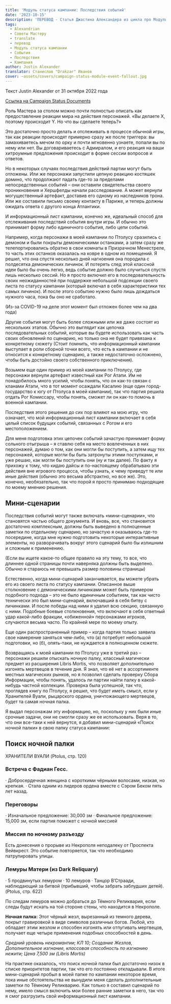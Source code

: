 ```yaml
---
title: 'Модуль статуса кампании: Последствия событий'
date: '2023-10-15'
description: 'ПЕРЕВОД - Статья Джастина Александера из цикла про Модуль статуса кампании посвященная отслеживанию и нотации последствий событий #alexandrian #translate #dnd5e #campaign #gmtips'
tags:
  - Alexandrian
  - Советы Мастеру
  - translate
  - перевод
  - Модуль статуса кампании
  - События
  - Последствия
  - Кампания
author: Justin Alexander
translator: Станислав "Drakzar" Иванов
cover: ~assets/covers/campaign-status-module-event-fallout.jpg
---
```


Текст Justin Alexander от 31 октября 2022 года

[Ссылка на Campaign Status Documents](/post/translate/alexandrian-smart-prep-4-campaign-status-documents)

Роль Мастера за столом можно почти полностью описать как предоставление реакции мира на действия персонажей. «Вы делаете X, поэтому происходит Y. Но что вы сделаете теперь?»

Это достаточно просто делать и отслеживать в процессе обычной игры, так как реакции происходят примерно сразу же после триггера: вы замахиваетесь мечом по орку и почти мгновенно узнаете, попали вы по нему или нет. Вы договариваетесь с Адмиралом, и его реакция на ваши хитроумные предложения происходит в форме сессии вопросов и ответов.

Но в некоторых случаях последствия действий партии могут быть отложены. Или же персонажи запустили цепную реакцию костяшек домино, что продолжают падать где-то за пределами непосредственных событий – они оставили свидетельства своего проникновения и Хершфелды начали расследование. А может вернули могущественный артефакт, доставив его одному из наследников трона. Или же составили письмо своему контакту в Париже, и теперь должны ожидать ответа с другого конца Атлантики.

И информационный лист кампании, конечно же, идеальный способ для отслеживания последствий события внутри игры. И обычно это принимает форму либо единичного события, либо цепи событий.

Например, когда персонажи в моей кампании по Птолусу сразились с демоном и были покрыты демоническими останками, а затем сразу же телепортировались обратно в свои комнаты в Призрачном Менестреле, то часть этих останков оказалась на ковре в одном из помещений. Я решил, что она спустя несколько дней нагноения она породила с полдесятка демонических личинок. И потерять след этой классной идеи было бы очень легко, ведь событие должно было случиться спустя лишь несколько сессий. Но я просто включил его в последовательность своих неожиданностей при поддержке небольшой подсекции своего листа по статусу кампании (который включал в себя характеристики тех самых личинок). И после этого событию нужно было лишь дождаться нужного часа, пока бы оно не сработало.

(Из-за COVID-19 на деле этот момент был отложен более чем на два года)

Другие события могут быть более сложными или же даже состоят из нескольких этапов. Обычно это выглядит как цепочка последовательных событий, которые вы будете использовать как часть своих обновлений по сценарию, но только она не будет привязана к конкретному сюжету (Стоит помнить, что информационный кампании выступает в роли сборной точки всего, что есть в кампании и не относится к конкретному сценарию, а также недостаточно осложнено, чтобы быть достойно своего собственного приключения).

Возьмем еще один пример из моей кампании по Птолусу, где персонажи вернули артефакт известный как Рог Атапи. Им не понадобилось много усилий, чтобы понять, что он как-то связан с кланами Атапи, что в тот момент осаждали Касалию (еще один город-государство к югу от Птолуса в моей кампании), так что партия решила отдать Рог Комиссару, чтобы понять, сможет ли он как-то помочь в военной кампании.

Последствия этого решения до сих пор влияют на мою игру, что означает, что мой информационный лист кампании включает в себя целый список будущих событий, связанных с Рогом и его местоположением.

Для меня подготовка этих цепочек событий зачастую принимает форму сольного отыгрыша – я ставлю себя на место вовлеченных в них персонажей, думаю о том, как они могли бы поступить, а затем ищу тех персонажей, которые могли бы быть затронуты этими поступками, и уже решаю, как могли бы поступить они (ну и так далее). По факту я прихожу к тому, что кидаю дайсы и по-настоящему обрабатываю эти действия вне игрового процесса, чтобы узнать, к чему приведут те или иные действия (обычно это весьма абстрактно, но все же). Это, конечно, необязательно, так что порой я просто принимаю подходящие по моему мнению решения.

## Мини-сценарии

Последствия событий могут также включать «мини-сценарии», что становятся частью общего документа. И вновь, все, что становится достаточно комплексным, должны быть выведено в полноценные заметки по отдельному сценарию, но зачастую я оказываюсь где-то посередине, когда мне нужно подготовить некоторые интерактивные элементы, но разворачивать вокруг этого сценарий было бы излишним и сложным к применению.

(Если вы ищете какое-то общее правило на эту тему, то все, что длиннее одной страницы почти наверняка должны быть выделено. Обычно я стараюсь не превышать размер половины страницы)

Естественно, когда мини-сценарий заканчивается, вы можете убрать его из своего листа по статусу кампании.
Описанное выше столкновение с демоническими личинками может быть примером подобного подхода – это не было единичным событием, так как чисто технически это был мини-сценарий, включавший в себя битву с личинками. И после победы над ними я удалил всю секцию, связанную с ними.
Подобные боевые столкновения, что включают в себя ответный удар какой-либо фракции, «обиженной» персонажами игроков, случаются весьма часто. По крайней мере по моему опыту.

Еще один распространенный пример – когда партия только заявила свое намерение заняться чем-либо, что (а) потребует небольшой подготовки, но (б), опять-таки, не нуждается в полноценном сюжете.

Возвращаясь к моей кампании по Птолусу уже в третий раз – персонажи решили отыскать ночную палку, классный магически предмет из расширения Libris Mortis, что позволяет дополнительно изгонять мертвецов в течение дня. Я знал, что её нет в ассортименте местных магических рынков, но я позволил сделать проверку Сбора Информации, чтобы понять, удалось ли партии найти палку в какой-нибудь частной коллекции. Проверка была успешной, так что, проглядев книгу по Птолусу, я решил, что будет иметь смысл, если у Хранителей Вуали, рыцарского ордена, уничтожающего мертвецов, будет та самая ночная палка.

Я выдал персонажам эту информацию, но, поскольку у них были иные срочные задачи, они не смогли сразу же ее использовать. Веря в то, что они все-таки к ней вернутся, я добавил мини-сценарий «Поиск ночной палки» в свою папку статуса кампании:

## Поиск ночной палки

ХРАНИТЕЛИ ВУАЛИ (Ptolus, стр. 120)

### Встреча с Фадиан Гесс.

· Добросердечная женщина с короткими чёрными волосами, низкая, но крепкая.
· Стала одним из лидеров ордена вместе с Сэром Беком пять лет назад.

### Переговоры

· Изначальное предложение: 30,000 зм
· Финальное предложение: 15,000 зм, если партия поможет с ночной миссией

### Миссия по ночному разъезду

Есть донесения о прорыве из Некрополя неподалеку от Проспекта Вейвкрест. Это событие повторяется, так что необходимо патрулировать улицы.

### Лемуры Матери (из Dark Reliquary)

· 5 продвинутых лемуром
· 10 лемуров
· Танцор В’Страади, наблюдающий за битвой (прибывший, чтобы забрать заблудших детей). (Ptolus, стр. 622)

По следам лемуров можно добраться до Тёмного Реликвария, если следы будут искать на той стороне стены, что находится в Некрополе.

**Ночная палка:** Этот чёрный жезл, вырезанный из темного дерева, покрыт гравировкой в виде символов различных богов. Любой, кто обладает этим жезлом и способен изгонять или отпугивать мертвецов, получает еще четыре применения подобных способностей в день.

_Средний уровень некромантии; КЛ 10; Создание Жезлов, Дополнительное изгнание, классовая способность по изгнанию нежити; Цена 7,500 зм (Libris Mortis)_

На практике оказалось, что поиск ночной палки был достаточно низок в списке приоритетов партии, так что его постоянно откладывали. В итоге мини-сценарий пробыл в моей папке по кампании некоторое время, пока иные обстоятельства не вынудили меня сделать дополнительные заметки по Тёмному Реликварию. Как только я составил сценарий по нему, имело смысл включить мои более ранние заметки в него, так что я смог разгрузить свой информационный лист кампании.
